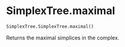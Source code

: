 # SimplexTree.maximal { #simplextree.SimplexTree.SimplexTree.maximal }

```python
SimplexTree.SimplexTree.maximal()
```

Returns the maximal simplices in the complex.